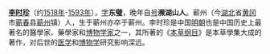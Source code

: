 
'''[[李时珍|李时珍]]'''（约[[1518年|1518年]]-[[1593年|1593年]]），[[表字|字]]'''东璧'''，晚年自[[号|号]]'''濒湖山人'''。蕲州（今[[湖北|湖北]]省[[黄冈|黄冈]]市[[蕲春|蕲春]]县[[蕲州|蕲州]]镇）人，生于蕲州亦卒于蕲州。李时珍是中国[[明朝|明朝]]也是中国历史上最著名的醫學家、藥學家和[[博物学家|博物学家]]之一，其所著的《[[本草纲目|本草纲目]]》是本草學集大成的著作，对后世的[[医学|医学]]和[[博物学|博物学]]研究影响深远。